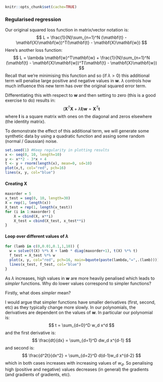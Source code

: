 ```r
knitr::opts_chunk$set(cache=TRUE)
```

<h3>Regularised regression</h3>
<p>Our original squared loss function in matrix/vector notation is:
$$ L = \frac{1}{N}\sum_{n=1}^N (\mathbf{t} - \mathbf{X}\mathbf{w})^T(\mathbf{t}
- \mathbf{X}\mathbf{w}) $$
Here's another loss function:
$$ L = \lambda \mathbf{w}^T\mathbf{w} + \frac{1}{N}\sum_{n=1}^N (\mathbf{t} -
\mathbf{X}\mathbf{w})^T(\mathbf{t} - \mathbf{X}\mathbf{w}) $$
Recall that we're minimising this function and so (if $\lambda>0$) this
additional term will penalise large positive and negative values in
$\mathbf{w}$. $\lambda$ controls how much influence this new term has over the
original squared error term.</p>

<p>Differentiating this with respect to $\mathbf{w}$ and then setting to zero
(this is a good exercise to do) results in:
$$ (\mathbf{X}^T\mathbf{X} + \lambda\mathbf{I})\mathbf{w} =
\mathbf{X}^T\mathbf{t} $$
where $\mathbf{I}$ is a square matrix with ones on the diagonal and zeros
elsewhere (the identity matrix).</p>

<p>To demonstrate the effect of this additional term, we will generate some
synthetic data by using a quadratic function and assing some random (normal /
Gaussian) noise.</p>

```r
set.seed(1) #Keep regularity in plotting results
x <- seq(0, 10, length=10)
y <- x**2 - 3*x + 4
t <- y + rnorm(length(x), mean=0, sd=10)
plot(x,t, col="red", pch=16)
lines(x, y, col="blue")
```


<h4>Creating $\mathbf{X}$</h4>

```r
maxorder = 5
x_test = seq(0, 10, length=30)
X = rep(1, length(x))
X_test = rep(1, length(x_test))
for (i in 1:maxorder) {
    X = cbind(X, x**i)
    X_test = cbind(X_test, x_test**i)
}
```

<h4>Loop over different values of $\lambda$</h4>

```r
for (lamb in c(0,0.01,0.1,1,10)) {
  w = solve(t(X) %*% X + lamb * diag(maxorder+1), t(X) %*% t)
  f_test = X_test %*% w
  plot(x, y, col="red", pch=16, main=bquote(paste(lambda,"=",.(lamb))))
  lines(x_test, f_test, col="blue")
}
```


<p>As $\lambda$ increases, high values in $\mathbf{w}$ are more heavily
penalised which leads to *simpler* functions. Why do lower values correspond to
simpler functions?</p>
<p>Firstly, what does *simpler* mean?</p>
<p>I would argue that simpler functions have smaller derivatives (first, second,
etc) as they typically change more slowly. In our polynomials, the derivatives
are dependent on the values of $\mathbf{w}$. In particular our polynomial is:
$$ t = \sum_{d=0}^D w_d x^d $$
and the first derivative is:
$$ \frac{dt}{dx} = \sum_{d=1}^D dw_d x^{d-1} $$
and second is:
$$ \frac{d^2t}{dx^2} = \sum_{d=2}^D d(d-1)w_d x^{d-2} $$
which in both cases increases with increasing values of $w_d$. So penalising
high (positive and negative) values decreases (in general) the gradients (and
gradients of gradients, etc).</p>